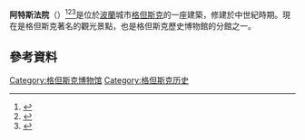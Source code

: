 '''阿特斯法院'''（{{lang-pl|Dwór Artusa}}{{lang-de|Artushof}}）<ref>{{cite book |url=http://books.google.de/books?id=-HwEAAAAYAAJ&pg=PA294&dq=junkerhof+danzig&lr=&as_drrb_is=q&as_minm_is=0&as_miny_is=&as_maxm_is=0&as_maxy_is=&as_brr=3#v=onepage&q=&f=false |title=Wiadomości historyczne o sztukach pieknych w dawnéj Polsce |accessdate=2009-12-05 |work= |publisher=Francizek Maksymilian Sobieszczański |year=1849 |date= |page=294 |archive-date=2015-01-17 |archive-url=https://web.archive.org/web/20150117191203/http://books.google.de/books?id=-HwEAAAAYAAJ&pg=PA294&dq=junkerhof+danzig&lr=&as_drrb_is=q&as_minm_is=0&as_miny_is=&as_maxm_is=0&as_maxy_is=&as_brr=3#v=onepage&q=&f=false |dead-url=no }}</ref><ref>{{cite book|url=http://books.google.de/books?id=jEJFAAAAYAAJ&pg=PA330&dq=junkerhof+danzig&lr=&as_drrb_is=q&as_minm_is=0&as_miny_is=&as_maxm_is=0&as_maxy_is=&as_brr=3#v=onepage&q=junkerhof%20danzig&f=false|title=Slovník naučný|accessdate=2009-12-05|work=|publisher=František Ladislav Rieger|year=1863|date=|page=330|archive-date=2015-01-17|archive-url=https://web.archive.org/web/20150117191223/http://books.google.de/books?id=jEJFAAAAYAAJ&pg=PA330&dq=junkerhof+danzig&lr=&as_drrb_is=q&as_minm_is=0&as_miny_is=&as_maxm_is=0&as_maxy_is=&as_brr=3#v=onepage&q=junkerhof%20danzig&f=false|dead-url=no}}</ref><ref>{{cite book |url=http://books.google.de/books?id=V3veF5FlM9gC&pg=PA1571&dq=junkerhof+danzig&lr=&as_drrb_is=q&as_minm_is=0&as_miny_is=&as_maxm_is=0&as_maxy_is=&as_brr=3#v=onepage&q=junkerhof%20danzig&f=false |title=Peoples Of All Nations: Their Life Today And Story Of Their Past |accessdate=2009-12-05 |work= |publisher=J.A. Hammerton |year=2007 |date= |page=1571 |archive-date=2015-01-17 |archive-url=https://web.archive.org/web/20150117191220/http://books.google.de/books?id=V3veF5FlM9gC&pg=PA1571&dq=junkerhof+danzig&lr=&as_drrb_is=q&as_minm_is=0&as_miny_is=&as_maxm_is=0&as_maxy_is=&as_brr=3#v=onepage&q=junkerhof%20danzig&f=false |dead-url=no }}</ref>是位於[[波蘭|波蘭]]城市[[格但斯克|格但斯克]]的一座建築，修建於中世紀時期。現在是格但斯克著名的觀光景點，也是格但斯克歷史博物館的分館之一。

==參考資料==
{{Reflist}}
{{coord|54|20|56|N|18|39|13|E|region:PL_type:landmark_source:kolossus-dewiki|display=title}}
{{European building-stub}}

[[Category:格但斯克博物馆|Category:格但斯克博物馆]]
[[Category:格但斯克历史|Category:格但斯克历史]]